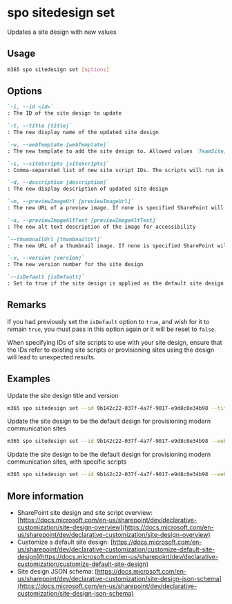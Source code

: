 
# spo sitedesign set

Updates a site design with new values

## Usage

```sh
m365 spo sitedesign set [options]
```

## Options

```md defintion-list
`-i, --id <id>`
: The ID of the site design to update

`-t, --title [title]`
: The new display name of the updated site design

`-w, --webTemplate [webTemplate]`
: The new template to add the site design to. Allowed values `TeamSite,CommunicationSite`

`-s, --siteScripts [siteScripts]`
: Comma-separated list of new site script IDs. The scripts will run in the order listed

`-d, --description [description]`
: The new display description of updated site design

`-m, --previewImageUrl [previewImageUrl]`
: The new URL of a preview image. If none is specified SharePoint will use a generic image

`-a, --previewImageAltText [previewImageAltText]`
: The new alt text description of the image for accessibility

`--thumbnailUrl [thumbnailUrl]`
: The new URL of a thumbnail image. If none is specified SharePoint will use a generic image

`-v, --version [version]`
: The new version number for the site design

`--isDefault [isDefault]`
: Set to true if the site design is applied as the default site design
```

<Global />

## Remarks

If you had previously set the `isDefault` option to `true`, and wish for it to remain `true`, you must pass in this option again or it will be reset to `false`.

When specifying IDs of site scripts to use with your site design, ensure that the IDs refer to existing site scripts or provisioning sites using the design will lead to unexpected results.

## Examples

Update the site design title and version

```sh
m365 spo sitedesign set --id 9b142c22-037f-4a7f-9017-e9d8c0e34b98 --title "Contoso site design" --version 2
```

Update the site design to be the default design for provisioning modern communication sites

```sh
m365 spo sitedesign set --id 9b142c22-037f-4a7f-9017-e9d8c0e34b98 --webTemplate CommunicationSite  --isDefault true
```


Update the site design to be the default design for provisioning modern communication sites, with specific scripts

```sh
m365 spo sitedesign set --id 9b142c22-037f-4a7f-9017-e9d8c0e34b98 --webTemplate CommunicationSite  --isDefault true --siteScripts "19b0e1b2-e3d1-473f-9394-f08c198ef43e,b2307a39-e878-458b-bc90-03bc578531d6"
```

## More information

- SharePoint site design and site script overview: [https://docs.microsoft.com/en-us/sharepoint/dev/declarative-customization/site-design-overview](https://docs.microsoft.com/en-us/sharepoint/dev/declarative-customization/site-design-overview)
- Customize a default site design: [https://docs.microsoft.com/en-us/sharepoint/dev/declarative-customization/customize-default-site-design](https://docs.microsoft.com/en-us/sharepoint/dev/declarative-customization/customize-default-site-design)
- Site design JSON schema: [https://docs.microsoft.com/en-us/sharepoint/dev/declarative-customization/site-design-json-schema](https://docs.microsoft.com/en-us/sharepoint/dev/declarative-customization/site-design-json-schema)
